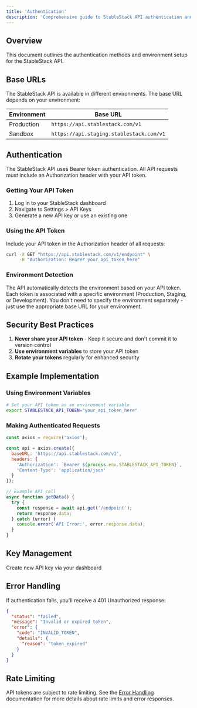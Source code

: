 ```yaml
---
title: 'Authentication'
description: 'Comprehensive guide to StableStack API authentication and environment setup'
---
```


## Overview

This document outlines the authentication methods and environment setup for the StableStack API.

## Base URLs

The StableStack API is available in different environments. The base URL depends on your environment:

| Environment | Base URL |
|------------|----------|
| Production | `https://api.stablestack.com/v1` |
| Sandbox | `https://api.staging.stablestack.com/v1` |


## Authentication

The StableStack API uses Bearer token authentication. All API requests must include an Authorization header with your API token.

### Getting Your API Token

1. Log in to your StableStack dashboard
2. Navigate to Settings > API Keys
3. Generate a new API key or use an existing one

### Using the API Token

Include your API token in the Authorization header of all requests:

```bash
curl -X GET "https://api.stablestack.com/v1/endpoint" \
     -H "Authorization: Bearer your_api_token_here"
```

### Environment Detection

The API automatically detects the environment based on your API token. Each token is associated with a specific environment (Production, Staging, or Development). You don't need to specify the environment separately - just use the appropriate base URL for your environment.

## Security Best Practices

1. **Never share your API token** - Keep it secure and don't commit it to version control
2. **Use environment variables** to store your API token
3. **Rotate your tokens** regularly for enhanced security


## Example Implementation

### Using Environment Variables

```bash
# Set your API token as an environment variable
export STABLESTACK_API_TOKEN="your_api_token_here"
```

### Making Authenticated Requests

```javascript
const axios = require('axios');

const api = axios.create({
  baseURL: 'https://api.stablestack.com/v1',
  headers: {
    'Authorization': `Bearer ${process.env.STABLESTACK_API_TOKEN}`,
    'Content-Type': 'application/json'
  }
});

// Example API call
async function getData() {
  try {
    const response = await api.get('/endpoint');
    return response.data;
  } catch (error) {
    console.error('API Error:', error.response.data);
  }
}
```

## Key Management

Create new API key via your dashboard


## Error Handling

If authentication fails, you'll receive a 401 Unauthorized response:

```json
{
  "status": "failed",
  "message": "Invalid or expired token",
  "error": {
    "code": "INVALID_TOKEN",
    "details": {
      "reason": "token_expired"
    }
  }
}
```

## Rate Limiting

API tokens are subject to rate limiting. See the [Error Handling](/error) documentation for more details about rate limits and error responses.